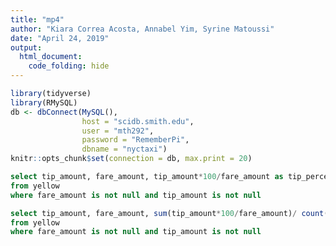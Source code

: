 ```yaml
---
title: "mp4"
author: "Kiara Correa Acosta, Annabel Yim, Syrine Matoussi"
date: "April 24, 2019"
output:
  html_document:
    code_folding: hide
---
```

```r
library(tidyverse)
library(RMySQL)
db <- dbConnect(MySQL(), 
                host = "scidb.smith.edu", 
                user = "mth292", 
                password = "RememberPi", 
                dbname = "nyctaxi")
knitr::opts_chunk$set(connection = db, max.print = 20)

```

```sql
select tip_amount, fare_amount, tip_amount*100/fare_amount as tip_percent
from yellow
where fare_amount is not null and tip_amount is not null
```
```sql
select tip_amount, fare_amount, sum(tip_amount*100/fare_amount)/ count(fare_amount) as mean_tip_percentage
from yellow
where fare_amount is not null and tip_amount is not null
```
